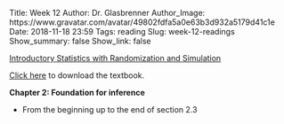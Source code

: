 Title: Week 12
Author: Dr. Glasbrenner
Author_Image: https://www.gravatar.com/avatar/49802fdfa5a0e63b3d932a5179d41c1e
Date: 2018-11-18 23:59
Tags: reading
Slug: week-12-readings
Show_summary: false
Show_link: false

[[Introductory Statistics with Randomization and Simulation][isrs-book]]{.h3}

[Click here][isrs-book] to download the textbook.

**Chapter 2: Foundation for inference**

*   From the beginning up to the end of section 2.3

[isrs-book]: /doc/Diez_Barr_%C3%87etinkaya-Rundel_IntroductoryStatisticsWithRandomizationAndSimulation.pdf
